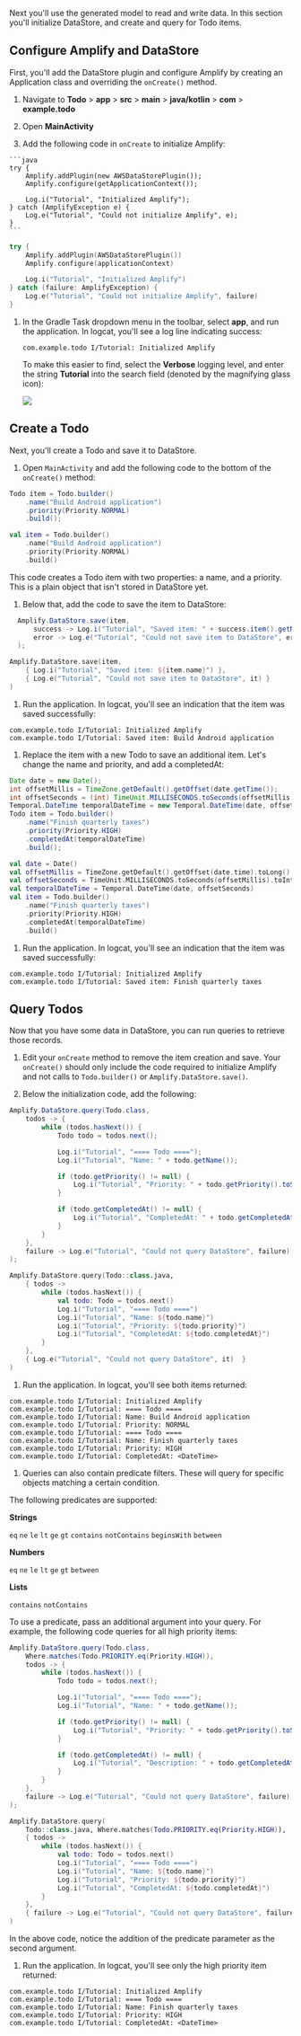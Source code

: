 Next you'll use the generated model to read and write data. In this section you'll initialize DataStore, and create and query for Todo items.

## Configure Amplify and DataStore

First, you'll add the DataStore plugin and configure Amplify by creating an Application class and overriding the `onCreate()` method.

1. Navigate to **Todo** > **app** > **src** > **main** > **java/kotlin** > **com** > **example.todo**

1. Open **MainActivity**

1. Add the following code in `onCreate` to initialize Amplify:

  <BlockSwitcher>
  <Block name="Java">
  
    ```java
    try {
        Amplify.addPlugin(new AWSDataStorePlugin());
        Amplify.configure(getApplicationContext());

        Log.i("Tutorial", "Initialized Amplify");
    } catch (AmplifyException e) {
        Log.e("Tutorial", "Could not initialize Amplify", e);
    }
    ```

  </Block>

  <Block name="Kotlin">

  ```kotlin
  try {
      Amplify.addPlugin(AWSDataStorePlugin())
      Amplify.configure(applicationContext)

      Log.i("Tutorial", "Initialized Amplify")
  } catch (failure: AmplifyException) {
      Log.e("Tutorial", "Could not initialize Amplify", failure)
  }
  ```

  </Block>
  </BlockSwitcher>

1. In the Gradle Task dropdown menu in the toolbar, select **app**, and run the application. In logcat, you'll see a log line indicating success:

    ```console
    com.example.todo I/Tutorial: Initialized Amplify
    ```

    To make this easier to find, select the **Verbose** logging level, and enter the string **Tutorial** into the search field (denoted by the magnifying glass icon):

    ![](/images/lib/getting-started/android/set-up-android-studio-logcat-setup.gif)

## Create a Todo

Next, you'll create a Todo and save it to DataStore.

1. Open `MainActivity` and add the following code to the bottom of the `onCreate()` method:

  <BlockSwitcher>
  <Block name="Java">

  ```java
  Todo item = Todo.builder()
      .name("Build Android application")
      .priority(Priority.NORMAL)
      .build();
  ```

  </Block>

  <Block name="Kotlin">

  ```kotlin
  val item = Todo.builder()
      .name("Build Android application")
      .priority(Priority.NORMAL)
      .build()
  ```

  </Block>
  </BlockSwitcher>

  This code creates a Todo item with two properties: a name, and a priority. This is a plain object that isn't stored in DataStore yet.

1. Below that, add the code to save the item to DataStore:

  <BlockSwitcher>
  <Block name="Java">

  ```java
    Amplify.DataStore.save(item,
        success -> Log.i("Tutorial", "Saved item: " + success.item().getName()),
        error -> Log.e("Tutorial", "Could not save item to DataStore", error)
    );
  ```

  </Block>

  <Block name="Kotlin">

  ```kotlin
  Amplify.DataStore.save(item,
      { Log.i("Tutorial", "Saved item: ${item.name}") },
      { Log.e("Tutorial", "Could not save item to DataStore", it) }
  )
  ```

  </Block>
  </BlockSwitcher>

1. Run the application. In logcat, you'll see an indication that the item was saved successfully:

  ```console
  com.example.todo I/Tutorial: Initialized Amplify
  com.example.todo I/Tutorial: Saved item: Build Android application
  ```

1. Replace the item with a new Todo to save an additional item. Let's change the name and priority, and add a completedAt:

  <BlockSwitcher>
  <Block name="Java">

  ```java
  Date date = new Date();
  int offsetMillis = TimeZone.getDefault().getOffset(date.getTime());
  int offsetSeconds = (int) TimeUnit.MILLISECONDS.toSeconds(offsetMillis);
  Temporal.DateTime temporalDateTime = new Temporal.DateTime(date, offsetSeconds);
  Todo item = Todo.builder()
      .name("Finish quarterly taxes")
      .priority(Priority.HIGH)
      .completedAt(temporalDateTime)
      .build();
  ```

  </Block>

  <Block name="Kotlin">

  ```kotlin
  val date = Date()
  val offsetMillis = TimeZone.getDefault().getOffset(date.time).toLong()
  val offsetSeconds = TimeUnit.MILLISECONDS.toSeconds(offsetMillis).toInt()
  val temporalDateTime = Temporal.DateTime(date, offsetSeconds)
  val item = Todo.builder()
      .name("Finish quarterly taxes")
      .priority(Priority.HIGH)
      .completedAt(temporalDateTime)
      .build()
  ```

  </Block>
  </BlockSwitcher>

1. Run the application. In logcat, you'll see an indication that the item was saved successfully:

  ```console
  com.example.todo I/Tutorial: Initialized Amplify
  com.example.todo I/Tutorial: Saved item: Finish quarterly taxes
  ```

## Query Todos

Now that you have some data in DataStore, you can run queries to retrieve those records.

1. Edit your `onCreate` method to remove the item creation and save. Your `onCreate()` should only include the code required to initialize Amplify and not calls to `Todo.builder()` or `Amplify.DataStore.save()`.

1. Below the initialization code, add the following:

  <BlockSwitcher>
  <Block name="Java">

  ```java
  Amplify.DataStore.query(Todo.class,
      todos -> {
          while (todos.hasNext()) {
              Todo todo = todos.next();

              Log.i("Tutorial", "==== Todo ====");
              Log.i("Tutorial", "Name: " + todo.getName());

              if (todo.getPriority() != null) {
                  Log.i("Tutorial", "Priority: " + todo.getPriority().toString());
              }

              if (todo.getCompletedAt() != null) {
                  Log.i("Tutorial", "CompletedAt: " + todo.getCompletedAt().toString());
              }
          }
      },
      failure -> Log.e("Tutorial", "Could not query DataStore", failure)
  );
  ```

  </Block>

  <Block name="Kotlin">

  ```kotlin
  Amplify.DataStore.query(Todo::class.java,
      { todos ->
          while (todos.hasNext()) {
              val todo: Todo = todos.next()
              Log.i("Tutorial", "==== Todo ====")
              Log.i("Tutorial", "Name: ${todo.name}")
              Log.i("Tutorial", "Priority: ${todo.priority}")
              Log.i("Tutorial", "CompletedAt: ${todo.completedAt}")
          }
      },
      { Log.e("Tutorial", "Could not query DataStore", it)  }
  )
  ```

  </Block>
  </BlockSwitcher>

1. Run the application. In logcat, you'll see both items returned:

  ```console
  com.example.todo I/Tutorial: Initialized Amplify
  com.example.todo I/Tutorial: ==== Todo ====
  com.example.todo I/Tutorial: Name: Build Android application
  com.example.todo I/Tutorial: Priority: NORMAL
  com.example.todo I/Tutorial: ==== Todo ====
  com.example.todo I/Tutorial: Name: Finish quarterly taxes
  com.example.todo I/Tutorial: Priority: HIGH
  com.example.todo I/Tutorial: CompletedAt: <DateTime>
  ```

1. Queries can also contain predicate filters. These will query for specific objects matching a certain condition.

  The following predicates are supported:

  **Strings**
  
  `eq` `ne` `le` `lt` `ge` `gt` `contains` `notContains` `beginsWith` `between`

  **Numbers**

  `eq` `ne` `le` `lt` `ge` `gt` `between`

  **Lists**

  `contains` `notContains`

  To use a predicate, pass an additional argument into your query. For example, the following code queries for all high priority items:

  <BlockSwitcher>
  <Block name="Java">

  ```java
  Amplify.DataStore.query(Todo.class,
      Where.matches(Todo.PRIORITY.eq(Priority.HIGH)),
      todos -> {
          while (todos.hasNext()) {
              Todo todo = todos.next();

              Log.i("Tutorial", "==== Todo ====");
              Log.i("Tutorial", "Name: " + todo.getName());

              if (todo.getPriority() != null) {
                  Log.i("Tutorial", "Priority: " + todo.getPriority().toString());
              }

              if (todo.getCompletedAt() != null) {
                  Log.i("Tutorial", "Description: " + todo.getCompletedAt().toString());
              }
          }
      },
      failure -> Log.e("Tutorial", "Could not query DataStore", failure)
  );
  ```

  </Block>

  <Block name="Kotlin">

  ```kotlin
  Amplify.DataStore.query(
      Todo::class.java, Where.matches(Todo.PRIORITY.eq(Priority.HIGH)),
      { todos ->
          while (todos.hasNext()) {
              val todo: Todo = todos.next()
              Log.i("Tutorial", "==== Todo ====")
              Log.i("Tutorial", "Name: ${todo.name}")
              Log.i("Tutorial", "Priority: ${todo.priority}")
              Log.i("Tutorial", "CompletedAt: ${todo.completedAt}")
          }
      },
      { failure -> Log.e("Tutorial", "Could not query DataStore", failure) }
  )
  ```

  </Block>
  </BlockSwitcher>

  In the above code, notice the addition of the predicate parameter as the second argument.

1. Run the application. In logcat, you'll see only the high priority item returned:

  ```console
  com.example.todo I/Tutorial: Initialized Amplify
  com.example.todo I/Tutorial: ==== Todo ====
  com.example.todo I/Tutorial: Name: Finish quarterly taxes
  com.example.todo I/Tutorial: Priority: HIGH
  com.example.todo I/Tutorial: CompletedAt: <DateTime>
  ```
